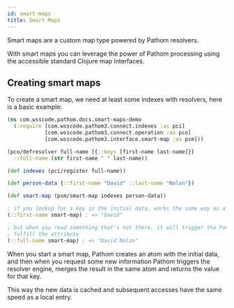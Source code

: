 ```yaml
---
id: smart-maps
title: Smart Maps
---
```


Smart maps are a custom map type powered by Pathom resolvers.

With smart maps you can leverage the power of Pathom processing using the accessible
standard Clojure map interfaces.

## Creating smart maps

To create a smart map, we need at least some indexes with resolvers, here is a basic
example:

```clojure
(ns com.wsscode.pathom.docs.smart-maps-demo
  (:require [com.wsscode.pathom3.connect.indexes :as pci]
            [com.wsscode.pathom3.connect.operation :as pco]
            [com.wsscode.pathom3.interface.smart-map :as psm]))

(pco/defresolver full-name [{::keys [first-name last-name]}]
  ::full-name (str first-name " " last-name))

(def indexes (pci/register full-name))

(def person-data {::first-name "David" ::last-name "Nolan"})

(def smart-map (psm/smart-map indexes person-data))

; if you lookup for a key in the initial data, works the same way as a regular map
(::first-name smart-map) ; => "David"

; but when you read something that's not there, it will trigger tha Pathom engine to
; fulfill the attribute
(::full-name smart-map) ; => "David Nolan"
```

When you start a smart map, Pathom creates an atom with the initial data, and then when
you request some new information Pathom triggers the resolver engine, merges the result
in the same atom and returns the value for that key.

This way the new data is cached and subsequent accesses have the same speed as a local
entry.
